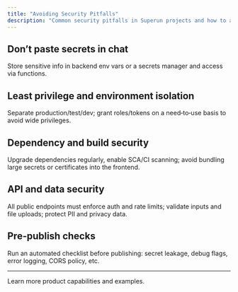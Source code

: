 ```yaml
---
title: "Avoiding Security Pitfalls"
description: "Common security pitfalls in Superun projects and how to avoid them"
---
```



## Don’t paste secrets in chat
Store sensitive info in backend env vars or a secrets manager and access via functions.

## Least privilege and environment isolation
Separate production/test/dev; grant roles/tokens on a need‑to‑use basis to avoid wide privileges.

## Dependency and build security
Upgrade dependencies regularly, enable SCA/CI scanning; avoid bundling large secrets or certificates into the frontend.

## API and data security
All public endpoints must enforce auth and rate limits; validate inputs and file uploads; protect PII and privacy data.

## Pre‑publish checks
Run an automated checklist before publishing: secret leakage, debug flags, error logging, CORS policy, etc.

---

<Card title="Superun Website" icon="globe" href="https://superun.ai/web" horizontal>
  Learn more product capabilities and examples.
</Card>


